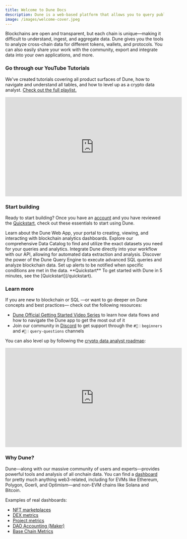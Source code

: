```yaml
---
title: Welcome to Dune Docs
description: Dune is a web-based platform that allows you to query public blockchain data and aggregate it into beautiful dashboards.
image: /images/welcome-cover.jpeg
---
```



Blockchains are open and transparent, but each chain is unique—making it difficult to understand, ingest, and aggregate data. Dune gives you the tools to analyze cross-chain data for different tokens, wallets, and protocols. You can also easily share your work with the community, export and integrate data into your own applications, and more.

### Go through our YouTube Tutorials

We've created tutorials covering all product surfaces of Dune, how to navigate and understand all tables, and how to level up as a crypto data analyst. [Check out the full playlist.](https://www.youtube.com/playlist?list=PLK3b5d4iK10ext4v-GBySekaA8-GP8quD)

<iframe width="560" height="315" src="https://www.youtube.com/embed/videoseries?si=KY9g0btHFJ5VD9ZI&amp;list=PLK3b5d4iK10ext4v-GBySekaA8-GP8quD" title="YouTube video player" frameborder="0" allow="accelerometer; autoplay; clipboard-write; encrypted-media; gyroscope; picture-in-picture; web-share" referrerpolicy="strict-origin-when-cross-origin" allowfullscreen></iframe>

### Start building

Ready to start building? Once you have an [account](https://dune.com/auth/register) and you have reviewed the [Quickstart](quickstart), check out these essentials to start using Dune.

<CardGroup cols={3}>
  <Card title="Web App" icon={WebAppIcon} href="/web-app/">
    Learn about the Dune Web App, your portal to creating, viewing, and interacting with blockchain analytics dashboards.
  </Card>

  <Card title="Data Catalog" icon={DataCatalogIcon} href="/data-catalog/">
    Explore our comprehensive Data Catalog to find and utilize the exact datasets you need for your queries and analytics.
  </Card>

  <Card title="API" icon={APIIcon} href="/api-reference/">
    Integrate Dune directly into your workflow with our API, allowing for automated data extraction and analysis.
  </Card>

  <Card title="Query Engine" icon={TerminalIcon} href="/query-engine/">
    Discover the power of the Dune Query Engine to execute advanced SQL queries and analyze blockchain data.
  </Card>

  <Card title="Alerts" icon={AlertIcon} href="/web-app/alerts/">
    Set up alerts to be notified when specific conditions are met in the data.
  </Card>
</CardGroup>

<Note>
  **Quickstart**
  To get started with Dune in 5 minutes, see the [Quickstart](/quickstart).
</Note>

### Learn more

If you are new to blockchain or SQL —or want to go deeper on Dune concepts and best practices— check out the following resources:

*   [Dune Official Getting Started Video Series](https://www.youtube.com/watch?v=S-cctFmR828\&list=PLK3b5d4iK10ext4v-GBySekaA8-GP8quD\&index=1) to learn how data flows and how to navigate the Dune app to get the most out of it
*   Join our community in [Discord](https://discord.gg/FjwGvbgDFS) to get support through the `#🐥︱beginners` and `#🙋︱query-questions` channels

You can also level up by following the [crypto data analyst roadmap](https://roadmap.sh/r?id=65fee5b66deb533d6e19fb88):

<iframe width="560" height="315" src="https://www.youtube.com/embed/QdcQQKpTBZs?si=k-YAUtxXX44MZT8F" title="YouTube video player" frameborder="0" allow="accelerometer; autoplay; clipboard-write; encrypted-media; gyroscope; picture-in-picture; web-share" referrerpolicy="strict-origin-when-cross-origin" allowfullscreen></iframe>


### Why Dune?

Dune—along with our massive community of users and experts—provides powerful tools and analysis of all onchain data. You can find a [dashboard](https://dune.com/browse/dashboards?q=dex\&order=favorites\&time_range=all) for pretty much anything web3-related, including for EVMs like Ethereum, Polygon, Goerli, and Optimism—and non-EVM chains like Solana and Bitcoin.

Examples of real dashboards:

*   [NFT marketplaces](https://dune.com/hildobby/ethereum-nfts)
*   [DEX metrics](https://dune.com/hagaetc/dex-metrics)
*   [Project metrics](https://dune.com/whale_hunter/unibot-revenue)
*   [DAO Accounting (Maker)](https://dune.com/steakhouse/makerdao)
*   [Base Chain Metrics](https://dune.com/optimismfnd/Optimism)

